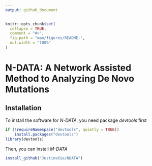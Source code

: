 ```yaml
---
output: github_document
---
```


<!-- README.md is generated from README.Rmd. Please edit that file -->

```r
knitr::opts_chunk$set(
  collapse = TRUE,
  comment = "#>",
  fig.path = "man/figures/README-",
  out.width = "100%"
)
```

# N-DATA: A Network Assisted Method to Analyzing De Novo Mutations

<!-- badges: start -->
<!-- badges: end -->


## Installation
To install the software for *N-DATA*, you need package *devtools* first

```R
if (!requireNamespace("devtools", quietly = TRUE))
    install.packages("devtools")
library(devtools)
```

Then, you can install *M-DATA* 
```R
install_github("JustinaXie/NDATA")
```
